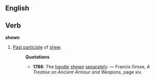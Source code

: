 ==English==
==Verb==
'''shewn'''
# [[Past participle]] of [[shew]].
#:'''Quotations'''
#:*'''1786''': The [[handle]] [[shewn]] [[separately]]. &mdash; Francis Grose, ''A Treatise on Ancient Armour and Weapons'', page xiv.